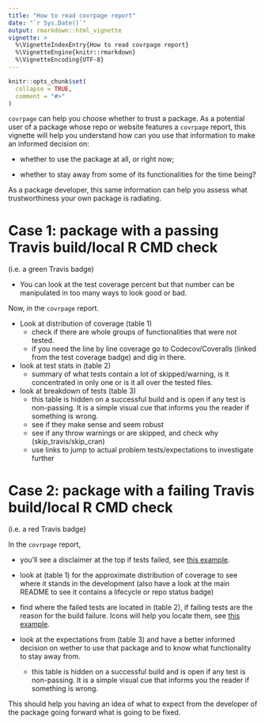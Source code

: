 ```yaml
---
title: "How to read covrpage report"
date: "`r Sys.Date()`"
output: rmarkdown::html_vignette
vignette: >
  %\VignetteIndexEntry{How to read covrpage report}
  %\VignetteEngine{knitr::rmarkdown}
  %\VignetteEncoding{UTF-8}
---
```


```r
knitr::opts_chunk$set(
  collapse = TRUE,
  comment = "#>"
)
```

`covrpage` can help you choose whether to trust a package. As a potential user of a package whose repo or website features a `covrpage` report, this vignette will help you understand how can you use that information to make an informed decision on:

* whether to use the package at all, or right now;

* whether to stay away from some of its functionalities for the time being?

As a package developer, this same information can help you assess what trustworthiness your own package is radiating.

# Case 1: package with a passing Travis build/local R CMD check

(i.e. a green Travis badge)

* You can look at the test coverage percent but that number can be manipulated in too many ways to look good or bad.

Now, in the `covrpage` report.

* Look at distribution of coverage (table 1)
    * check if there are whole groups of functionalities that were not tested.
    * if you need the line by line coverage go to Codecov/Coveralls (linked from the test coverage badge) and dig in there. 

* look at test stats in (table 2)
    * summary of what tests contain a lot of skipped/warning, is it concentrated in only one or is it all over the tested files.

* look at breakdown of tests (table 3)
    * this table is hidden on a successful build and is open if any test is non-passing. It is a simple visual cue that informs you the reader if something is wrong.
    * see if they make sense and seem robust
    * see if any throw warnings or are skipped, and check why (skip_travis/skip_cran)
    * use links to jump to actual problem tests/expectations to investigate further
    
# Case 2: package with a failing Travis build/local R CMD check

(i.e. a red Travis badge)

In the `covrpage` report,

* you'll see a disclaimer at the top if tests failed, see [this example](https://github.com/llrs/GSEAdv/tree/19cbab3cff04c5c65bcef18c493a2cc650f441c2/tests#coverage).

* look at (table 1) for the approximate distribution of coverage to see where it stands in the development (also have a look at the main README to see it contains a lifecycle or repo status badge)

* find where the failed tests are located in (table 2), if failing tests are the reason for the build failure. Icons will help you locate them, see [this example](https://github.com/yonicd/ggstatsplot/tree/master/tests#unit-tests).

* look at the expectations from (table 3) and have a better informed decision on wether to use that package and to know what functionality to stay away from.
    * this table is hidden on a successful build and is open if any test is non-passing. It is a simple visual cue that informs you the reader if something is wrong.

This should help you having an idea of what to expect from the developer of the package going forward what is going to be fixed.
